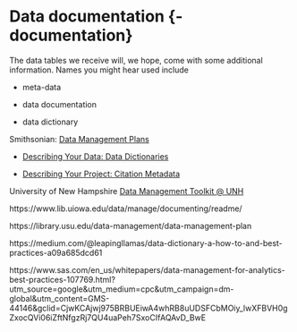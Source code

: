 # Data documentation {-documentation}

The data tables we receive will, we hope, come with some additional information. Names you might hear used include

* meta-data

* data documentation

* data dictionary

Smithsonian: [Data Management Plans](https://library.si.edu/research/data-management-plans)

* [Describing Your Data: Data Dictionaries](https://library.si.edu/sites/default/files/tutorial/pdf/datadictionaries20180226.pdf)

* [Describing Your Project: Citation Metadata](https://library.si.edu/sites/default/files/tutorial/pdf/citationmetadata20180226.pdf)

University of New Hampshire [Data Management Toolkit @ UNH](https://libraryguides.unh.edu/datamanagement/metadata)

https://www.lib.uiowa.edu/data/manage/documenting/readme/

https://library.usu.edu/data-management/data-management-plan

https://medium.com/@leapingllamas/data-dictionary-a-how-to-and-best-practices-a09a685dcd61

https://www.sas.com/en_us/whitepapers/data-management-for-analytics-best-practices-107769.html?utm_source=google&utm_medium=cpc&utm_campaign=dm-global&utm_content=GMS-44146&gclid=CjwKCAjwj975BRBUEiwA4whRB8uUDSFCbMOiy_lwXFBVH0gZxocQVi06iZftNfgzRj7QU4uaPeh7SxoCIfAQAvD_BwE

